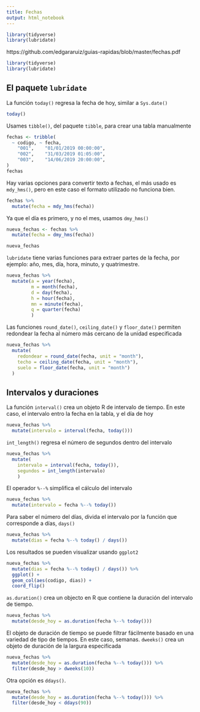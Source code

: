 ```yaml
---
title: Fechas
output: html_notebook
---
```


```r
library(tidyverse)
library(lubridate)
```


https://github.com/edgararuiz/guias-rapidas/blob/master/fechas.pdf

```r
library(tidyverse)
library(lubridate)
```

## El paquete `lubridate`

La función `today()` regresa la fecha de hoy, similar a `Sys.date()`

```r
today()
```

Usames `tibble()`, del paquete `tibble`, para crear una tabla manualmente

```r
fechas <- tribble(
  ~ codigo, ~ fecha,
    "001",    "01/01/2019 00:00:00",
    "002",    "31/03/2019 01:05:00",
    "003",    "14/06/2019 20:00:00",
)
fechas
```

Hay varias opciones para convertir texto a fechas, el más usado es `mdy_hms()`, pero en este caso el formato utilizado no funciona bien.

```r
fechas %>%
  mutate(fecha = mdy_hms(fecha))
```

Ya que el día es primero, y no el mes, usamos `dmy_hms()`

```r
nueva_fechas <- fechas %>%
  mutate(fecha = dmy_hms(fecha))

nueva_fechas
```

`lubridate` tiene varias funciones para extraer partes de la fecha, por ejemplo: año, mes, día, hora, minuto, y quatrimestre.

```r
nueva_fechas %>%
  mutate(a = year(fecha),
         m = month(fecha),
         d = day(fecha),
         h = hour(fecha),
         mn = minute(fecha),
         q = quarter(fecha)
         )
```

Las funciones `round_date()`, `ceiling_date()` y `floor_date()` permiten redondear la fecha al número más cercano de la unidad especificada

```r
nueva_fechas %>%
  mutate(
    redondear = round_date(fecha, unit = "month"),
    techo = ceiling_date(fecha, unit = "month"),
    suelo = floor_date(fecha, unit = "month")
  )
```

## Intervalos y duraciones

La función `interval()` crea un objeto R de intervalo de tiempo. En este caso, el intervalo entro la fecha en la tabla, y el día de hoy

```r
nueva_fechas %>%
  mutate(intervalo = interval(fecha, today()))
```

`int_length()` regresa el número de segundos dentro del intervalo

```r
nueva_fechas %>%
  mutate(
    intervalo = interval(fecha, today()),
    segundos = int_length(intervalo)
    )
```

El operador `%--%` simplifica el cálculo del intervalo

```r
nueva_fechas %>%
  mutate(intervalo = fecha %--% today())
```

Para saber el número del días, divida el intervalo por la función que corresponde a días, `days()`

```r
nueva_fechas %>%
  mutate(dias = fecha %--% today() / days())
```

Los resultados se pueden visualizar usando `ggplot2`

```r
nueva_fechas %>%
  mutate(dias = fecha %--% today() / days()) %>%
  ggplot() +
  geom_col(aes(codigo, dias)) +
  coord_flip()
```

`as.duration()` crea un objecto en R que contiene la duración del intervalo de tiempo.  
```r
nueva_fechas %>%
  mutate(desde_hoy = as.duration(fecha %--% today()))
```

El objeto de duración de tiempo se puede filtrar fácilmente basado en una variedad de tipo de tiempos.  En este caso, semanas. `dweeks()` crea un objeto de duración de la largura especificada

```r
nueva_fechas %>%
  mutate(desde_hoy = as.duration(fecha %--% today())) %>%
  filter(desde_hoy > dweeks(10))
```

Otra opción es `ddays()`. 

```r
nueva_fechas %>%
  mutate(desde_hoy = as.duration(fecha %--% today())) %>%
  filter(desde_hoy < ddays(90))
```
